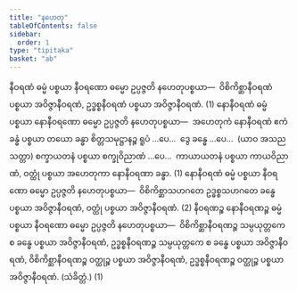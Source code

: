 ```yaml
---
title: "နဟေတု"
tableOfContents: false
sidebar:
  order: 1
type: "tipitaka"
basket: "ab"
---
```



<DynamicBreadcrumb />

<Division number="16">

<Paragraph number="1925">
နီဝရဏံ ဓမ္မံ ပစ္စယာ နီဝရဏော ဓမ္မော ဥပ္ပဇ္ဇတိ နဟေတုပစ္စယာ—  ဝိစိကိစ္ဆာနီဝရဏံ ပစ္စယာ အဝိဇ္ဇာနီဝရဏံ, ဥဒ္ဓစ္စနီဝရဏံ ပစ္စယာ အဝိဇ္ဇာနီဝရဏံ. (1)
</Paragraph>

<Paragraph number="1926">
နောနီဝရဏံ ဓမ္မံ ပစ္စယာ နောနီဝရဏော ဓမ္မော ဥပ္ပဇ္ဇတိ နဟေတုပစ္စယာ—  အဟေတုကံ နောနီဝရဏံ ဧကံ ခန္ဓံ ပစ္စယာ တယော ခန္ဓာ စိတ္တသမုဋ္ဌာနဉ္စ ရူပံ …ပေ…  ဒွေ ခန္ဓေ …ပေ…  (ယာဝ အသညသတ္တာ) စက္ခာယတနံ ပစ္စယာ စက္ခုဝိညာဏံ …ပေ…  ကာယာယတနံ ပစ္စယာ ကာယဝိညာဏံ, ဝတ္ထုံ ပစ္စယာ အဟေတုကာ နောနီဝရဏာ ခန္ဓာ. (1)
</Paragraph>

<Paragraph number="1927">
နောနီဝရဏံ ဓမ္မံ ပစ္စယာ နီဝရဏော ဓမ္မော ဥပ္ပဇ္ဇတိ နဟေတုပစ္စယာ—  ဝိစိကိစ္ဆာသဟဂတေ ဥဒ္ဓစ္စသဟဂတေ ခန္ဓေ ပစ္စယာ အဝိဇ္ဇာနီဝရဏံ, ဝတ္ထုံ ပစ္စယာ အဝိဇ္ဇာနီဝရဏံ. (2)
</Paragraph>

</Division>
<Division number="17">

<Paragraph number="1928">
နီဝရဏဉ္စ နောနီဝရဏဉ္စ ဓမ္မံ ပစ္စယာ နီဝရဏော ဓမ္မော ဥပ္ပဇ္ဇတိ နဟေတုပစ္စယာ—  ဝိစိကိစ္ဆာနီဝရဏဉ္စ သမ္ပယုတ္တကေ စ ခန္ဓေ ပစ္စယာ အဝိဇ္ဇာနီဝရဏံ, ဥဒ္ဓစ္စနီဝရဏဉ္စ သမ္ပယုတ္တကေ စ ခန္ဓေ ပစ္စယာ အဝိဇ္ဇာနီဝရဏံ, ဝိစိကိစ္ဆာနီဝရဏဉ္စ ဝတ္ထုဉ္စ ပစ္စယာ အဝိဇ္ဇာနီဝရဏံ, ဥဒ္ဓစ္စနီဝရဏဉ္စ ဝတ္ထုဉ္စ ပစ္စယာ အဝိဇ္ဇာနီဝရဏံ. (သံခိတ္တံ.) (1)
</Paragraph>
</Division>